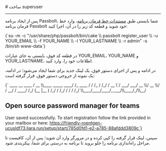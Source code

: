 

<Layout>
<Head>
<title>مستندات ساخت superuser در Passbolt - لیارا</title>
<meta property="og:title" content="مستندات خدمات رایانش ابری لیارا" />
<meta property="og:description" content="مستندات مربوط به نحوه ساخت super user در Passbolt در لیارا"  />
</Head>
# ساخت superuser
<hr className="mb-2" />

پس از ایجاد برنامه Passbolt، شما بایستی طبق <a href="/paas/details/console-shell" className="text-[#2196f3]">مستندات خط فرمان برنامه</a>، وارد خط 
فرمان برنامه Passbolt خود شوید و قطعه کد زیر را در آن، اجرا کنید:


<div className="h-4" />
<div dir='ltr'>
    <Highlight className="sh">
      {`su -m -c "/usr/share/php/passbolt/bin/cake \\
    passbolt register_user \\
      -u YOUR_EMAIL \\
      -f YOUR_NAME \\
      -l YOUR_LASTNAME \\
      -r admin" -s /bin/sh www-data`}
    </Highlight>
</div>
<div className="h-2" />

در قطعه کد فوق، بایستی به جای عبارات <Important>YOUR_EMAIL</Important>، <Important>YOUR_NAME</Important> و <Important>YOUR_LASTNAME</Important>، اطلاعات 
خود را، وارد کنید. 

در ادامه و پس از اجرای دستور فوق، یک لینک جدید برای شما ایجاد می‌شود؛ در ادامه، یک نمونه از خروجی دستور فوق، قرار گرفته است:

<div className="h-4" />
<div dir='ltr'>
    <Highlight className="json">
      {`     ____                  __          ____  
    / __ \\____  _____ ____/ /_  ____  / / /_ 
   / /_/ / __ \`/ ___/ ___/ __ \\/ __ \\/ / __/ 
  / ____/ /_/ (__  |__  ) /_/ / /_/ / / /    
 /_/    \\__,_/____/____/_.___/\\____/_/\\__/   

 Open source password manager for teams
-------------------------------------------------------------------------------
User saved successfully.
To start registration follow the link provided in your mailbox or here: 
https://friendly-roentgen-ucusldf73.liara.run/setup/start/785d0fd1-e2-a785-88afddd3809c`}
    </Highlight>
</div>
<div className="h-2" />

سپس، لینک قرار گرفته را کپی کرده و در مرورگر وارد آن شوید؛ پس از آن، کافیست تا مراحل راه‌اندازی برنامه را جلو بروید تا 
برنامه به درستی برای شما، پیکربندی شود.
</Layout>